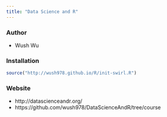 ```yaml
---
title: "Data Science and R"
---
```


### Author

- Wush Wu

### Installation

```r
source("http://wush978.github.io/R/init-swirl.R")
```

### Website

- http://datascienceandr.org/ 
- https://github.com/wush978/DataScienceAndR/tree/course
